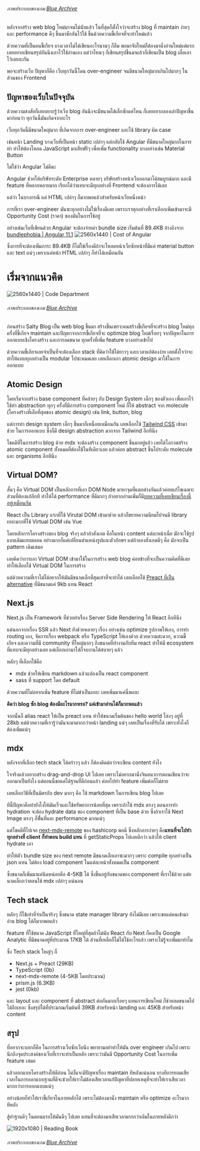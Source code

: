 ###### ภาพประกอบของเกม [Blue Archive](https://bluearchive.jp)

หลังจากสร้าง web blog ใหม่มาจนไม่นับแล้ว ในที่สุดก็ตั้งใจว่าจะสร้าง blog ที่ maintain ง่ายๆ และ performance ดีๆ ขึ้นมาซักอันไว้ใช้ ขึ้นด้วยความขี้เกียจที่จะทำใหม่แล้ว

ด้วยความที่เป็นคนขี้เกียจ บางเวลาไม่ได้เขียนอะไรนานๆ ก็ลืม พอมาจับใหม่ก็ต้องมานั่งอ่านใหม่แต่แรก เลยอยากเขียนสรุปอันนึงเอาไว้ใช้อ่านเอง
แต่ว่าไหนๆ ก็เขียนสรุปขึ้นมาแล้วก็เขียนเป็น blog เผื่อเอาไว้เลยละกัน 

พอจะสร้างเว็บ ปัญหาก็คือ เว็บทุกวันนี้โดน over-engineer จนมีขนาดใหญ่มากเกินไปมากๆ ในส่วนของ Frontend

## ปัญหาของเว็บในปัจจุบัน
ด้วยความสงสัยก็เลยอยากรู้ว่าเว็บ blog อันนึงจะมีขนาดได้เล็กซักแค่ไหน ก็เลยอยากลองเล่าปัญหาขึ้นมาก่อนว่า ทุกวันนี้มันเกิดจากอะไร

เว็บทุกวันนี้มีขนาดใหญ่มาก ที่เกิดจากการ over-engineer และใช้ library ผิด case 

เช่นหน้า Landing บางเว็บที่เป็นหน้า static เปล่าๆ แต่กลับใช้ Angular ที่มีขนาดใหญ่มากในการทำ ทำให้ต้องโหลด JavaScript มาเสียฟรีๆ เพื่อเพิ่ม functionality บางอย่างเช่น Material Button

ไม่ใช่ว่า Angular ไม่ดีนะ 

Angular ช่วยให้บริษัทระดับ Enterprise หลายๆ บริษัทสร้างหน้าเว็บออกมาได้สมบูรณ์มาก และมี feature ที่หลากหลายมาก เรียกได้ว่าแทบจะมีทุกอย่างที่ Frontend จะต้องการได้เลย

แต่ว่า ในบางกรณี แค่ HTML เปล่าๆ ก็มากพอแล้วสำหรับหน้าเว็ยหนึ่งหน้า

การที่เรา over-engineer มันซะทุกอย่างไม่ใช่เรื่องดีเลย เพราะเราทุกอย่างที่เราเลือกเพิ่มเข้ามาจะมี Opportunity Cost (ราคา) ของมันในการใช้อยู่

อย่างเช่นเว็บที่เขียนด้วย Angular จะต้องจ่ายค่า bundle size เริ่มต้นที่ 89.4KB อ้างอิงจาก [bundlephobia | Angular 11.1](https://bundlephobia.com/result?p=@angular/core@11.1.1)
![2560x1440 | Cost of Angular](salty-blog/cost-of-angular.jpg)

ซึ่งการที่จะต้องเพิ่มภาระ 89.4KB ก็ไม่ใช่เรื่องดีถ้าจะโหลดหน้าเว็ยซักหน้าที่มีแค่ material button และ text แน่ๆ เพราะแค่หน้า HTML เปล่าๆ ก็ทำได้เหมือนกัน

# เริ่มจากแนวคิด
![2560x1440 | Code Department](salty-blog/game-department.jpg)
###### ภาพประกอบของเกม [Blue Archive](https://bluearchive.jp)

ก่อนสร้าง Salty Blog เป็น web blog ขึ้นมา สร้างขึ้นเพราะคนสร้างขี้เกียจที่จะสร้าง blog ใหม่ทุกครั้งที่ขี้เกียจ maintain และปัญหาจากการขี้เกียจที่จะ optimize blog ใหม่เรื่อยๆ จากปัญหาในการออกแบบเชิงโครงสร้าง และการลดขนาด ทุกครั้งที่เพิ่ม feature บางอย่างเข้าไป

ด้วยความขี้เกียจเลยจำเป็นที่จะต้องเลือก stack ที่คิดว่าใช้ได้ยาวๆ และเวลาแก้ต้องง่าย เลยตั้งใจว่าจะทำให้แทบทุกอย่างเป็น modular ไปซะหมดเลย เลยเลือกเอา atomic design มาใช้ในการออกแบบ

## Atomic Design
โดยเริ่มจากสร้าง base component ที่คล้ายๆ กับ Design System เล็กๆ ของตัวเอง เพื่อเอาไว้ใช้ทำ abstraction ทุกๆ ครั้งที่มีการสร้าง component ใหม่ ก็ให้ abstract จาก molecule (โครงสร้างที่เล็กที่สุดของ atomic design) เช่น link, button, blog

แต่การทำ design system เล็กๆ ขึ้นมาก็เหนื่อยเหมือนกัน เลยเลือกใช้ [Tailwind CSS](https://tailwindcss.com) เข้ามาช่วย ในการออกแบบ ซึ่งก็มี design abstraction มากจาก Tailwind อีกทีนึง

โชคดีที่ในการสร้าง blog ด้วย mdx จะต้องสร้าง component ขึ้นมาอยู่แล้ว เลยได้โอกาศสร้าง atomic component ทั้งหมดที่ต้องใช้ในทีเดียวเลย แล้วค่อย abstract ขึ้นไประดับ molecule และ organisms อีกทีนึง

## Virtual DOM?
สั้นๆ คือ Virtual DOM เป็นหลักการที่เอา DOM Node มาหาจุดที่แตกต่างกันแล้วค่อยแก้ไขเฉพาะส่วนที่ต้องแก้อีกที ทำให้ได้ performance ที่ดีมากๆ ถ้าอยากอ่านเพิ่มก็มี[บทความที่เคยเขียนเรื่องนี้อยู่เหมือนกัน](/content/vdom-creation)

React เป็น Library แรกที่ใช้ Virutal DOM เข้ามาช่วย แล้วก็ขยายความนิยมไปจนมี library เยอะมากที่ใช้ Virtual DOM เช่น Vue

โดยหลักการโครงสร้างของ blog จริงๆ แล้วถ้าสังเกต คือในหน้า content แต่ละหน้าเนี่ย มักจะใช้รูปแบบเดิมแทบตลอด อย่างมากก็แค่เปลี่ยนตำแหน่งรูปและตัวอักษร แต่ถ้าลองสังเกตดีๆ คือ มักจะเป็น pattern เดิมเสมอ

เลยคิดว่าการเอา Virtual DOM เข้ามาใช้ในการสร้าง web blog ค่อยข้างที่จะเป็นความคิดที่ดีเลย ทำให้เลือกใช้ Virtual DOM ในการสร้าง

แต่ด้วยความที่เราไม่ได้อยากให้มันมีขนาดเล็กที่สุดเท่าที่จะทำได้ เลยเลือกใช้ [Preact ที่เป็น alternative](/content/preact-3kb-of-react) ที่มีขนาดแค่ 9kb แทน React

## Next.js
Next.js เป็น Framework ที่ช่วยทำเรื่อง Server Side Rendering ให้ React อีกทีนึง 

แต่นอกจากเรื่อง SSR แล้ว Next ยังช่วยหลายๆ เรื่อง อย่างเช่น optimize รูปภาพให้เอง, การทำ routing เอง, จัดการเรื่อง webpack หรือ TypeScript ให้เองด้วย 
ด้วยความสะดวก, ความขี้เกียจ และความที่มี community ที่ใหญ่มากๆ ถึงขนาดที่ทำงานกับทีม react ทำให้มี ecosystem ที่แทบจะมีทุกอย่างเลย แค่เลือกเอามาใส่ก็จบงานได้สบายๆ แล้ว

หลักๆ ที่เลือกใช้คือ
- mdx ช่วยให้เขียน markdown แล้วแปลงเป็น react component
- sass ที่ support โดย default

ด้วยความที่ไม่อยากเพิ่ม feature ที่ไม่ขำเป็นเยอะ เลยเพิ่มมาแค่นี้พอละ

**คิดว่า blog ซัก blog ต้องมีอะไรมากหรอ? แค่เข้ามาอ่านได้ก็มากพอแล้ว**

จากนั้นก็ alias react ให้เป็น preact แทน ทำให้ขนาดเรื่มต้นของ hello world โล่งๆ อยู่ที่ 28kb แต่ด้วยความที่เรารู้ว่ามันจะมามากกว่าหน้า landing แน่ๆ เลยเป็นเรื่องที่รับได้ เพราะยังไงก็ต้องเพิ่มแน่ๆ

## mdx
หลังจากที่เลือก tech stack ได้คร่าวๆ แล้ว ก็ต้องคิดต่อว่าจะเขียน content ยังไง

ใจจริงแล้วอยากสร้าง drag-and-drop UI ไปเลย เพราะไม่อยากมานั่งจินตนาการตอนเขียนว่าจะออกมาเป็นยังไง แต่ตอนนี้ขอแค่ได้ฐานที่ดีก่อนแล้ว ค่อยไปทำ feature เพิ่มต่อก็ไม่สาย

เลยเลือกวิธีที่เป็นมิตรกับ dev มากๆ คือ ใช้ markdown ในการเขียน blog ไปเลย

ทีนี้ปัญหาคือทำยังไงให้มันเร็วและใช้ทรัพยาการน้อยที่สุด เพราะถ้าใช้ mdx ตรงๆ ตอนการทำ hydration จะต้อง hydrate data ของ component ที่เป็น base ด้วย ซึ่งถ้าเราใช้ Next Image ตรงๆ ก็พื่้นที่และ performance มากแน่ๆ

แต่โชคดีที่ไปเจอ [next-mdx-remote](https://github.com/hashicorp/next-mdx-remote) ของ hashicorp พอดี ซึ่งหลักการง่ายๆ คือ**แทนที่จะไปทำทุกอย่างที่ client ก็ทำตอน build แทน** ที่ getStaticProps ไปเลยดีกว่า แล้วให้ client hydrate เอา

ทำให้ตัว bundle size ของ next remote มีขนาดเล็กเอาซะมากๆ เพราะ compile ทุกอย่างเป็น json แทน ไม่ต้อง load component ในแต่ละหน้าทั้งหมดเป็น component

ซึ่งขนาดก็เพิ่มมาแค่นิดหน่อยคือ 4-5KB ได้ ซึ่งขึ้นอยู่กับขนาดของ component ที่เราใช้ด้วย แต่ยนาดเล็กกว่าตอนใช้ mdx เปล่าๆ แน่นอน

## Tech stack
หลักๆ ก็ใช้เท่าที่จำเป็นจริงๆ ซึ่งขนาด state manager library ยังไม่มีเลย เพราะขอแค่คนเข้ามาอ่าน blog ได้ก็มากพอแล้ว

feature ที่ใช้ขนาด JavaScript ที่ใหญ่ที่สุดถ้าไม่นับ React กับ Next ก็คงเป็น Google Analytic ที่มีขนาดอยู่ที่ประมาณ 17KB ได้ ส่วนที่เหลือก็ไม่ได้ใช้อะไรแล้ว เพราะไม่รู้จะเพิ่มมาทำไม

ซึ่ง Tech stack ใหญ่ๆ ก็
- Next.js + Preact (29KB)
- TypeScript (0b)
- next-mdx-remote (4-5KB โดยประมาณ)
- prism.js (6.3KB)
- jest (0kb)

และ layout และ component ที่ abstract ต่อกันมากเรื่อยๆ แทนการเขียนใหม่ ก็ช่วยลดขนาดไปได้อีกเยอะ ซึ่งสรุปได้ที่ประมาณเริ่มต้นที่ 39KB สำหรับหน้า landing และ 45KB สำหรับหน้า content

## สรุป
ที่อยากจะบอกก็คือ ในการสร้างเว็บซักเว็บนึง พยายามอย่าทำให้มัน over engineer เกินไป เพราะนึกถึงจุดประสงค์ของเว็บที่เราจะทำเป็นหลัก เพราะว่ามันมี Opportunity Cost ในการเพิ่ม feature เสมอ

แล้วออกแบบโครงสร้างให้ดีก่อน ไม่งั้นจะมีปัญหาเรื่อง maintain ทีหลังแน่นอน บางทีการยอมเสียเวลาในการออกแบบฐานที่ดีจะช่วยให้เราไม่ต้องเสียเวลาแก้ปัญหาที่ปลายเหตุที่จะทำให้เราเสียเวลามากกว่าการออกแบบแน่ๆ

อย่างน้อยก็ทำให้เราขี้เกียจในภายหลักได้ เพราะไม่ต้องมานั่ง maintain หรือ optimize อะไรมากทีหลัง

สู้ทำฐานดีๆ ในตอนแรกให้มันดีๆ ไปเลย แทนที่จะต้องมาเสียเวลามากกว่าเดิมในภายหลังดีกว่า

![1920x1080 | Reading Book](salty-blog/reading-book.jpg)
###### ภาพประกอบของเกม [Blue Archive](https://bluearchive.jp)
